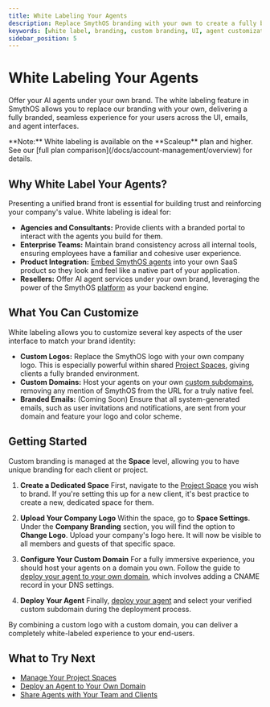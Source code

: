 ```yaml
---
title: White Labeling Your Agents
description: Replace SmythOS branding with your own to create a fully branded, seamless experience for your clients and users across the entire platform.
keywords: [white label, branding, custom branding, UI, agent customization, white labeling]
sidebar_position: 5
---
```

# White Labeling Your Agents

Offer your AI agents under your own brand. The white labeling feature in SmythOS allows you to replace our branding with your own, delivering a fully branded, seamless experience for your users across the UI, emails, and agent interfaces.

<InfoCallout>
  **Note:** White labeling is available on the **Scaleup** plan and higher. See our [full plan comparison](/docs/account-management/overview) for details.
</InfoCallout>

<Divider />

## Why White Label Your Agents?

Presenting a unified brand front is essential for building trust and reinforcing your company's value. White labeling is ideal for:

-   **Agencies and Consultants:** Provide clients with a branded portal to interact with the agents you build for them.
-   **Enterprise Teams:** Maintain brand consistency across all internal tools, ensuring employees have a familiar and cohesive user experience.
-   **Product Integration:** [Embed SmythOS agents](/docs/agent-deployments/deployments/deploy-as-chatbot) into your own SaaS product so they look and feel like a native part of your application.
-   **Resellers:** Offer AI agent services under your own brand, leveraging the power of the SmythOS [platform](/docs/agent-studio/overview) as your backend engine.

<Divider />

## What You Can Customize

White labeling allows you to customize several key aspects of the user interface to match your brand identity:

-   **Custom Logos:** Replace the SmythOS logo with your own company logo. This is especially powerful within shared [Project Spaces](/docs/account-management/spaces-management), giving clients a fully branded environment.
-   **Custom Domains:** Host your agents on your own [custom subdomains](/docs/agent-deployments/subdomains), removing any mention of SmythOS from the URL for a truly native feel.
-   **Branded Emails:** (Coming Soon) Ensure that all system-generated emails, such as user invitations and notifications, are sent from your domain and feature your logo and color scheme.

<Divider />

## Getting Started

Custom branding is managed at the **Space** level, allowing you to have unique branding for each client or project.

1.  **Create a Dedicated Space** First, navigate to the [Project Space](/docs/account-management/spaces-management) you wish to brand. If you're setting this up for a new client, it's best practice to create a new, dedicated space for them.

2.  **Upload Your Company Logo** Within the space, go to **Space Settings**. Under the **Company Branding** section, you will find the option to **Change Logo**. Upload your company's logo here. It will now be visible to all members and guests of that specific space.

3.  **Configure Your Custom Domain** For a fully immersive experience, you should host your agents on a domain you own. Follow the guide to [deploy your agent to your own domain](/docs/agent-deployments/deployments/deploy-to-your-domain), which involves adding a CNAME record in your DNS settings.

4.  **Deploy Your Agent** Finally, [deploy your agent](/docs/agent-deployments/overview) and select your verified custom subdomain during the deployment process.

By combining a custom logo with a custom domain, you can deliver a completely white-labeled experience to your end-users.

<Divider />

## What to Try Next

-   [Manage Your Project Spaces](/docs/account-management/spaces-management)
-   [Deploy an Agent to Your Own Domain](/docs/agent-deployments/deployments/deploy-to-your-domain)
-   [Share Agents with Your Team and Clients](/docs/agent-collaboration/working-with-agents/sharing-agents)